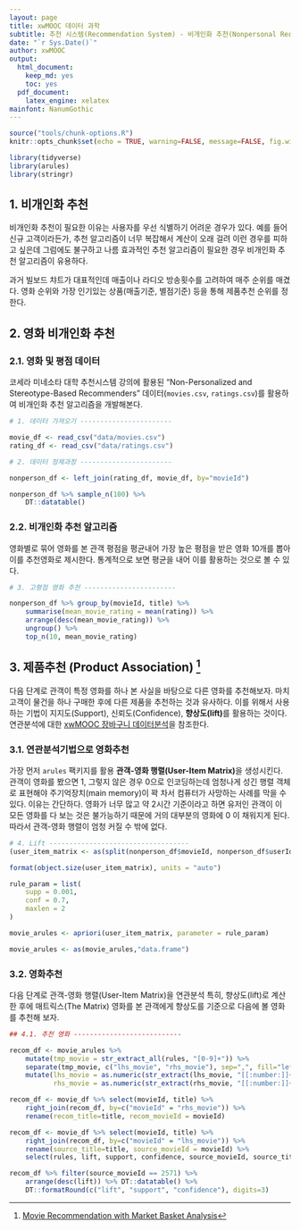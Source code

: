 ```yaml
---
layout: page
title: xwMOOC 데이터 과학
subtitle: 추천 시스템(Recommendation System) - 비개인화 추천(Nonpersonal Recommendation)
date: "`r Sys.Date()`"
author: xwMOOC
output:
  html_document: 
    keep_md: yes
    toc: yes
  pdf_document:
    latex_engine: xelatex
mainfont: NanumGothic
---
```

 
``` r
source("tools/chunk-options.R")
knitr::opts_chunk$set(echo = TRUE, warning=FALSE, message=FALSE, fig.width=12)

library(tidyverse)
library(arules)
library(stringr)

```

## 1. 비개인화 추천 {#non-personal-recommendation}

비개인화 추천이 필요한 이유는 사용자를 우선 식별하기 어려운 경우가 있다. 
예를 들어 신규 고객이라든가, 추천 알고리즘이 너무 복잡해서 계산이 오래 걸려 이런 경우를 피하고 싶은데 
그럼에도 불구하고 나름 효과적인 추천 알고리즘이 필요한 경우 비개인화 추천 알고리즘이 유용하다.

과거 빌보드 챠트가 대표적인데 매출이나 라디오 방송횟수를 고려하여 매주 순위를 매겼다. 
영화 순위와 가장 인기있는 상품(매출기준, 별점기준) 등을 통해 제품추천 순위를 정한다.

## 2. 영화 비개인화 추천 {#movie-non-personal-recommendation}

### 2.1. 영화 및 평점 데이터 {#movie-review}

코세라 미네소타 대학 추천시스템 강의에 활용된 "Non-Personalized and Stereotype-Based Recommenders" 데이터(`movies.csv`, 
`ratings.csv`)를 활용하여 비개인화 추천 알고리즘을 개발해본다. 

``` r
# 1. 데이터 가져오기 -----------------------

movie_df <- read_csv("data/movies.csv")
rating_df <- read_csv("data/ratings.csv")

# 2. 데이터 정제과정 -----------------------

nonperson_df <- left_join(rating_df, movie_df, by="movieId")

nonperson_df %>% sample_n(100) %>% 
    DT::datatable()
```

### 2.2. 비개인화 추천 알고리즘 {#non-personal-algorithm}

영화별로 묶어 영화를 본 관객 평점을 평균내어 가장 높은 평점을 받은 영화 10개를 뽑아 이를 
추천영화로 제시한다. 통계적으로 보면 평균을 내어 이를 활용하는 것으로 볼 수 있다.

``` r
# 3. 고평점 영화 추천 -----------------------

nonperson_df %>% group_by(movieId, title) %>% 
    summarise(mean_movie_rating = mean(rating)) %>% 
    arrange(desc(mean_movie_rating)) %>% 
    ungroup() %>% 
    top_n(10, mean_movie_rating)
```

## 3. 제품추천 (Product Association) [^movie-recommendation] {#product-recommendation}

[^movie-recommendation]: [Movie Recommendation with Market Basket Analysis](https://rpubs.com/vitidN/203264)

다음 단계로 관객이 특정 영화를 하나 본 사실을 바탕으로 다른 영화를 추천해보자.
마치 고객이 물건을 하나 구매한 후에 다른 제품을 추천하는 것과 유사하다.
이를 위해서 사용하는 기법이 지지도(Support), 신뢰도(Confidence), **향상도(lift)**를 활용하는 것이다.
연관분석에 대한 [xwMOOC 장바구니 데이터분석](http://statkclee.github.io/ml/ml-market-basket.html)을 참조한다.

### 3.1. 연관분석기법으로 영화추천 {#association-rules}

가장 먼저 `arules` 팩키지를 활용 **관객-영화 행렬(User-Item Matrix)**을 생성시킨다. 관객이 영화를 봤으면 1, 그렇지 않은 경우 0으로 
인코딩하는데 엄청나게 성긴 행렬 객체로 표현해야 주기억장치(main memory)이 꽉 차서 컴퓨터가 사망하는 사례를 막을 수 있다.
이유는 간단하다. 영화가 너무 많고 약 2시간 기준이라고 하면 유저인 관객이 이 모든 영화를 다 보는 것은 불가능하기 때문에 
거의 대부분의 영화에 0 이 채워지게 된다. 따라서 관객-영화 행렬이 엄청 커질 수 밖에 없다.

``` r
# 4. Lift -----------------------------------
(user_item_matrix <- as(split(nonperson_df$movieId, nonperson_df$userId), "transactions"))

format(object.size(user_item_matrix), units = "auto")

rule_param = list(
    supp = 0.001,
    conf = 0.7,
    maxlen = 2
)

movie_arules <- apriori(user_item_matrix, parameter = rule_param)

movie_arules <- as(movie_arules,"data.frame")
```

### 3.2. 영화추천 {#the-matrix}

다음 단계로 관객-영화 행렬(User-Item Matrix)을 연관분석 특히, 향상도(lift)로 계산한 후에 
매트릭스(The Matrix) 영화를 본 관객에게 향상도를 기준으로 다음에 볼 영화를 추천해 보자.

``` r
## 4.1. 추천 영화 ---------------------------

recom_df <- movie_arules %>% 
    mutate(tmp_movie = str_extract_all(rules, "[0-9]+")) %>% 
    separate(tmp_movie, c("lhs_movie", "rhs_movie"), sep=",", fill="left", remove = TRUE) %>% 
    mutate(lhs_movie = as.numeric(str_extract(lhs_movie, "[[:number:]]+")), 
           rhs_movie = as.numeric(str_extract(rhs_movie, "[[:number:]]+")))

recom_df <- movie_df %>% select(movieId, title) %>% 
    right_join(recom_df, by=c("movieId" = "rhs_movie")) %>% 
    rename(recom_title=title, recom_movieId = movieId) 

recom_df <- movie_df %>% select(movieId, title) %>% 
    right_join(recom_df, by=c("movieId" = "lhs_movie")) %>% 
    rename(source_title=title, source_movieId = movieId) %>% 
    select(rules, lift, support, confidence, source_movieId, source_title, recom_movieId, recom_title)

recom_df %>% filter(source_movieId == 2571) %>% 
    arrange(desc(lift)) %>% DT::datatable() %>% 
    DT::formatRound(c("lift", "support", "confidence"), digits=3)
```